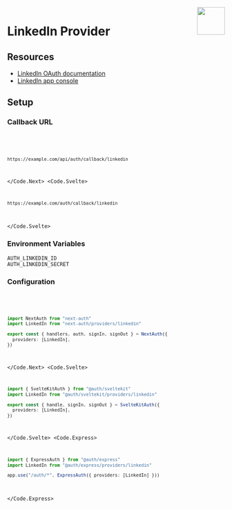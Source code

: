 
<img align="right" src="/img/providers/linkedin.svg" height="64" width="64" />

# LinkedIn Provider

## Resources

- [LinkedIn OAuth documentation](https://docs.microsoft.com/en-us/linkedin/shared/authentication/authorization-code-flow)
- [LinkedIn app console](https://www.linkedin.com/developers/apps/)

## Setup

### Callback URL

<Code>
  <Code.Next>

```bash
https://example.com/api/auth/callback/linkedin
```

  </Code.Next>
  <Code.Svelte>

```bash
https://example.com/auth/callback/linkedin
```

  </Code.Svelte>
</Code>

### Environment Variables

```
AUTH_LINKEDIN_ID
AUTH_LINKEDIN_SECRET
```

### Configuration

<Code>
  <Code.Next>

```ts filename="/auth.ts"
import NextAuth from "next-auth"
import LinkedIn from "next-auth/providers/linkedin"

export const { handlers, auth, signIn, signOut } = NextAuth({
  providers: [LinkedIn],
})
```

  </Code.Next>
  <Code.Svelte>

```ts filename="/src/auth.ts"
import { SvelteKitAuth } from "@auth/sveltekit"
import LinkedIn from "@auth/sveltekit/providers/linkedin"

export const { handle, signIn, signOut } = SvelteKitAuth({
  providers: [LinkedIn],
})
```

  </Code.Svelte>
  <Code.Express>

```ts filename="/src/app.ts"
import { ExpressAuth } from "@auth/express"
import LinkedIn from "@auth/express/providers/linkedin"

app.use("/auth/*", ExpressAuth({ providers: [LinkedIn] }))
```

  </Code.Express>
</Code>
